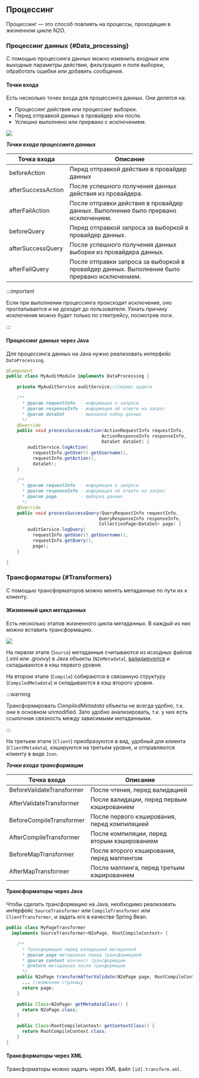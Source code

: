 ## Процессинг

Процессинг — это способ повлиять на процессы, проходящие в жизненном цикле N2O.

### Процессинг данных {#Data_processing}

С помощью процессинга данных можно изменить входные или выходные параметры действия, фильтрацию и поля выборки, обработать ошибки или добавить сообщения.

#### Точки входа

Есть несколько точек входа для процессинга данных.
Они делятся на:

- Процессинг действия или процессинг выборки.
- Перед отправкой данных в провайдер или после.
- Успешно выполнено или прервано с исключением.

![](./images/processing-fa5c9.png)

__*Точки входа процессинга данных*__

|Точка входа       |Описание                                                                                    |
|------------------|--------------------------------------------------------------------------------------------|
|beforeAction      |Перед отправкой действия в провайдер данных                                                 |
|afterSuccessAction|После успешного получения данных действия из провайдера.                                    |
|afterFailAction   |После отправки действия в провайдер данных. Выполнение было прервано исключением.           |
|beforeQuery       |Перед отправкой запроса за выборкой в провайдер данных.                                     |
|afterSuccessQuery |После успешного получения данных выборки из провайдера данных.                              |
|afterFailQuery    |После отправки запроса за выборкой в провайдер данных. Выполнение было прервано исключением.|

:::important

Если при выполнении процессинга происходит исключение, оно проглатывается и не доходит до пользователя.
Узнать причину исключения можно будет только по стектрейсу, посмотрев логи.

:::

#### Процессинг данных через Java

Для процессинга данных на Java нужно реализовать интерфейс `DataProcessing`.

```java title="Аудит действия и выборки на Java"
@Component
public class MyAuditModule implements DataProcessing {

    private MyAuditService auditService;//Сервис аудита

    /**
      * @param requestInfo  - информация о запросе
      * @param responseInfo - информация об ответе на запрос
      * @param dataSet      - выходной набор данных
      */
    @Override
    public void processSuccessAction(ActionRequestInfo requestInfo,
                                    ActionResponseInfo responseInfo,
                                    DataSet dataSet) {
        auditService.logAction(
          requestInfo.getUser().getUsername(),
          requestInfo.getAction(),
          dataSet);
    }

    /**
      * @param requestInfo  - информация о запросе
      * @param responseInfo - информация об ответе на запрос
      * @param page         - выборка данных
      */
    @Override
    public void processSuccessQuery(QueryRequestInfo requestInfo,
                                   QueryResponseInfo responseInfo,
                                   CollectionPage<DataSet> page) {
        auditService.logQuery(
          requestInfo.getUser().getUsername(),
          requestInfo.getQuery(),
          page);
    }

}
```

### Трансформаторы {#Transformers}

С помощью трансформаторов можно менять метаданные по пути их к клиенту.

#### Жизненный цикл метаданных

Есть несколько этапов жизненного цикла метаданных.
В каждый из них можно вставить трансформацию.

![](./images/processing-94c18.png)

На первом этапе (`Source`) метаданные считываются из исходных файлов (.xml или .groovy) в Java объекты (`N2oMetadata`), [валидируются](#Validating_configurations) и складываются в кэш первого уровня.

На втором этапе (`Compile`) собираются в связанную структуру (`CompiledMetadata`) и складываются в кэш второго уровня.

:::warning

Трансформировать *CompiledMetadata* объекты не всегда удобно, т.к. они в основном unmodified.
Зато удобно анализировать, т.к. у них есть ссылочная связность между зависимыми метаданными.

:::

На третьем этапе (`Client`) преобразуются в вид, удобный для клиента (`ClientMetadata`), кэшируются на третьем уровне, и отправляются клиенту в виде `Json`.

__*Точки входа трансформации*__

|Точка входа              |Описание                                    |
|-------------------------|--------------------------------------------|
|BeforeValidateTransformer|После чтения, перед валидацией              |
|AfterValidateTransformer |После валидации, перед первым кэшированием  |
|BeforeCompileTransformer |После первого кэширования, перед компиляцией|
|AfterCompileTransformer  |После компиляции, перед вторым кэшированием |
|BeforeMapTransformer     |После второго кэширования, перед маппингом  |
|AfterMapTransformer      |После маппинга, перед третьим кэшированием  |

#### Трансформаторы через Java

Чтобы сделать трансформацию на Java, необходимо реализовать интерфейс `SourceTransformer` или `CompileTransformer` или
`ClientTransformer`, и задать его в качестве Spring Bean.

```java title="Трансформация действий в процессинге"
public class MyPageTransformer
  implements SourceTransformer<N2oPage, RootCompileContext> {

    /**
      * Трансформация перед валидацией метаданной
      * @param page метаданная перед трансформацией
      * @param context контекст трансформации
      * @return метаданная после транформации
      */
    public N2oPage transformAfterValidate(N2oPage page, RootCompileContext context) {
      ... //изменяем страницу
      return page;
    }

    public Class<N2oPage> getMetadataClass() {
      return N2oPage.class;
    }

    public Class<RootCompileContext> getContextClass() {
      return RootCompileContext.class;
    }
}
```

#### Трансформаторы через XML

Трансформаторы можно задать через XML файл `[id].transform.xml`.
